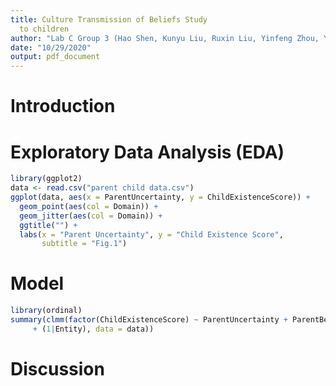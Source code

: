 ```yaml
---
title: Culture Transmission of Beliefs Study
  to children
author: "Lab C Group 3 (Hao Shen, Kunyu Liu, Ruxin Liu, Yinfeng Zhou, Yuxi Wang)"
date: "10/29/2020"
output: pdf_document
---
```


# Introduction
# Exploratory Data Analysis (EDA)

```r
library(ggplot2)
data <- read.csv("parent child data.csv")
ggplot(data, aes(x = ParentUncertainty, y = ChildExistenceScore)) +
  geom_point(aes(col = Domain)) +
  geom_jitter(aes(col = Domain)) + 
  ggtitle("") +
  labs(x = "Parent Uncertainty", y = "Child Existence Score", 
       subtitle = "Fig.1")
```

# Model
```r
library(ordinal)
summary(clmm(factor(ChildExistenceScore) ~ ParentUncertainty + ParentBeliefVariation + ParentRealityStatus
     + (1|Entity), data = data))
```

# Discussion 